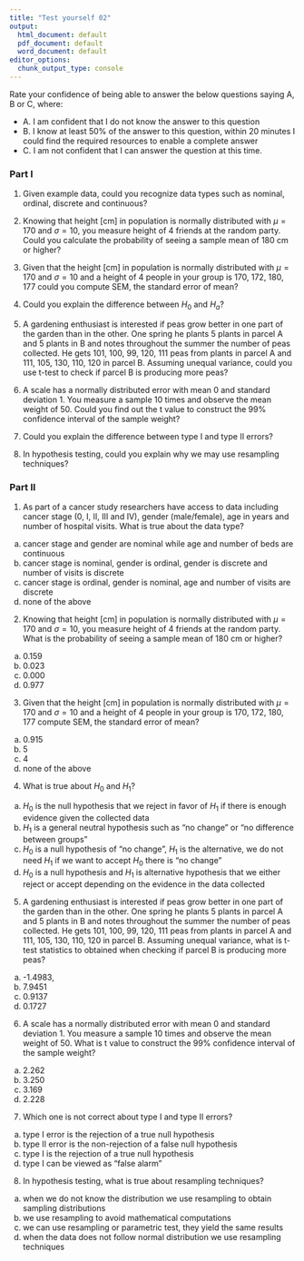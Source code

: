 ```yaml
---
title: "Test yourself 02"
output:
  html_document: default
  pdf_document: default
  word_document: default
editor_options:
  chunk_output_type: console
---
```



Rate your confidence of being able to answer the below questions saying A, B or C, where:

- A. I am confident that I do not know the answer to this question
- B. I know at least 50% of the answer to this question, within 20 minutes I could find the required resources to enable a complete answer
- C. I am not confident that I can answer the question at this time.


### Part I

1. Given example data, could you recognize data types such as nominal, ordinal, discrete and continuous?

2. Knowing that height [cm] in population is normally distributed with $\mu = 170$ and $\sigma = 10$, you measure height of 4 friends at the random party. Could you calculate the probability of seeing a sample mean of 180 cm or higher?

3. Given that the height [cm] in population is normally distributed with $\mu = 170$ and $\sigma = 10$ and a height of 4 people in your group is 170, 172, 180, 177 could you compute SEM, the standard error of mean? 

4. Could you explain the difference between $H_0$ and $H_a$?

5. A gardening enthusiast is interested if peas grow better in one part of the garden than in the other. One spring he plants 5 plants in parcel A and 5 plants in B and notes throughout the summer the number of peas collected. He gets 101, 100, 99, 120, 111 peas from plants in parcel A and 111, 105, 130, 110, 120 in parcel B. Assuming unequal variance, could you use t-test to check if parcel B is producing more peas? 

6. A scale has a normally distributed error with mean 0 and standard deviation 1. You measure a sample 10 times and observe the mean weight of 50. Could you find out the t value to construct the 99% confidence interval of the sample weight? 

7. Could you explain the difference between type I and type II errors? 

8. In hypothesis testing, could you explain why we may use resampling techniques?


### Part II

1. As part of a cancer study researchers have access to data including cancer stage (0, I, II, III and IV), gender (male/female), age in years and number of hospital visits. What is true about the data type?
a) cancer stage and gender are nominal while age and number of beds are continuous 
b) cancer stage is nominal, gender is ordinal, gender is discrete and number of visits is discrete
c) cancer stage is ordinal, gender is nominal, age and number of visits are discrete
d) none of the above

2. Knowing that height [cm] in population is normally distributed with $\mu = 170$ and $\sigma = 10$, you measure height of 4 friends at the random party. What is the probability of seeing a sample mean of 180 cm or higher?
a) 0.159
b) 0.023
c) 0.000
d) 0.977

3. Given that the height [cm] in population is normally distributed with $\mu = 170$ and $\sigma = 10$ and a height of 4 people in your group is 170, 172, 180, 177 compute SEM, the standard error of mean? 
a) 0.915
b) 5
c) 4
d) none of the above

4. What is true about $H_0$ and $H_1$?
a) $H_0$ is the null hypothesis that we reject in favor of $H_1$ if there is enough evidence given the collected data
b) $H_1$ is a general neutral hypothesis such as "no change" or "no difference between groups"
c) $H_0$ is a null hypothesis of "no change", $H_1$ is the alternative, we do not need $H_1$ if we want to accept $H_0$ there is "no change"
d) $H_0$ is a null hypothesis and $H_1$ is alternative hypothesis that we either reject or accept depending on the evidence in the data collected

5. A gardening enthusiast is interested if peas grow better in one part of the garden than in the other. One spring he plants 5 plants in parcel A and 5 plants in B and notes throughout the summer the number of peas collected. He gets 101, 100, 99, 120, 111 peas from plants in parcel A and 111, 105, 130, 110, 120 in parcel B. Assuming unequal variance, what is t-test statistics to obtained when checking if parcel B is producing more peas? 
a) -1.4983,
b) 7.9451
c) 0.9137
d) 0.1727

6. A scale has a normally distributed error with mean 0 and standard deviation 1. You measure a sample 10 times and observe the mean weight of 50. What is t value to construct the 99% confidence interval of the sample weight? 
a) 2.262
b) 3.250
c) 3.169
d) 2.228

7. Which one is not correct about type I and type II errors?
a) type I error is the rejection of a true null hypothesis
b) type II error is the non-rejection of a false null hypothesis 
c) type I is the rejection of a true null hypothesis
d) type I can be viewed as "false alarm"

8. In hypothesis testing, what is true about resampling techniques?
a) when we do not know the distribution we use resampling to obtain sampling distributions
b) we use resampling to avoid mathematical computations
c) we can use resampling or parametric test, they yield the same results 
d) when the data does not follow normal distribution we use resampling techniques






